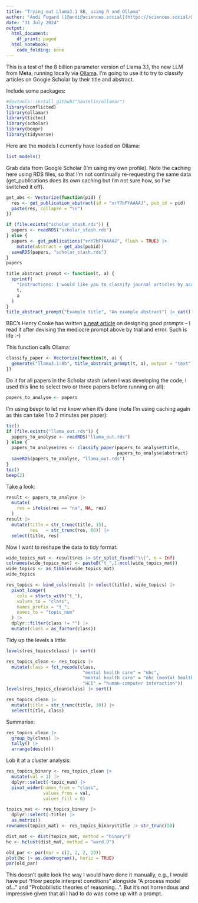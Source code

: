 ```yaml
---
title: "Trying out Llama3.1 8B, using R and Ollama"
author: "Andi Fugard ([@andi@sciences.social](https://sciences.social/@andi))"
date: "31 July 2024"
output:
  html_document:
    df_print: paged
  html_notebook:
    code_folding: none
---
```



This is a test of the 8 billion parameter version of Llama 3.1, the new LLM from Meta, running locally via [Ollama](https://ollama.com/). I'm going to use it to try to classify articles on Google Scholar by their title and abstract.

Include some packages:

```r
#devtools::install_github("hauselin/ollamar")
library(conflicted)
library(ollamar)
library(tictoc)
library(scholar)
library(beepr)
library(tidyverse)
```

Here are the models I currently have loaded on Ollama:

```r
list_models()
```

Grab data from Google Scholar (I'm using my own profile). Note the caching here using RDS files, so that I'm not continually re-requesting the same data (get_publications does its own caching but I'm not sure how, so I've switched it off).

```r
get_abs <- Vectorize(function(pid) {
  res <- get_publication_abstract(id = "xrY7bFYAAAAJ", pub_id = pid)
  paste(res, collapse = "\n")
})

if (file.exists("scholar_stash.rds")) {
  papers <- readRDS("scholar_stash.rds")
} else {
  papers <- get_publications("xrY7bFYAAAAJ", flush = TRUE) |>
    mutate(abstract = get_abs(pubid))
  saveRDS(papers, "scholar_stash.rds")
}
papers
```

```r
title_abstract_prompt <- function(t, a) {
  sprintf(
    "Instructions: I would like you to classify journal articles by academic discipline and subdiscipline please, based only on the article's title and abstract. If you don't know, answer 'NA'. Be concise, using a small number of words. If the article belongs to more than one category, separate each one with '|'. An example response would be 'psychology|reasoning|evaluation'. Another example response would be 'research methods|qualitative'. Your answer should be the category or categories, with no other text, no quotation marks, do not provide an explanation, and all lower case please. Use British English naming conventions. The input is:\n\nTitle: %s\n\nAbstract: %s",
    t,
    a
  )
}
title_abstract_prompt("Example title", "An example abstract") |> cat()
```

BBC's Henry Cooke has written [a neat article](https://www.bbc.co.uk/rd/blog/2024-06-mitigating-llm-hallucinations-in-text-summarisation) on designing good prompts -- I read it after devising the mediocre prompt above by trial and error. Such is life :-)


This function calls Ollama:

```r
classify_paper <- Vectorize(function(t, a) {
  generate("llama3.1:8b", title_abstract_prompt(t, a), output = "text") |> as.vector()
})
```


Do it for all papers in the Scholar stash (when I was developing the code, I used this line to select two or three papers before running on all):

```r
papers_to_analyse <- papers
```

I'm using beepr to let me know when it's done (note I'm using caching again as this can take 1 to 2 minutes per paper):

```r
tic()
if (file.exists("llama_out.rds")) {
  papers_to_analyse <- readRDS("llama_out.rds")
} else {
  papers_to_analyse$res <- classify_paper(papers_to_analyse$title,
                                          papers_to_analyse$abstract)
  saveRDS(papers_to_analyse, "llama_out.rds")
}
toc()
beep(2)
```

Take a look:

```r
result <- papers_to_analyse |>
  mutate(
    res = ifelse(res == "na", NA, res)
  )
result |>
  mutate(title = str_trunc(title, 15),
         res   = str_trunc(res, 60)) |>
  select(title, res)
```


Now I want to reshape the data to tidy format:

```r
wide_topics_mat <- result$res |> str_split_fixed("\\|", n = Inf)
colnames(wide_topics_mat) <- paste0("t_",1:ncol(wide_topics_mat))
wide_topics <- as_tibble(wide_topics_mat)
wide_topics
```


```r
res_topics <- bind_cols(result |> select(title), wide_topics) |>
  pivot_longer(
    cols = starts_with("t_"),
    values_to = "class",
    names_prefix = "t_",
    names_to = "topic_num"
  ) |>
  dplyr::filter(class != "") |>
  mutate(class = as_factor(class))
```


Tidy up the levels a little:

```r
levels(res_topics$class) |> sort()
```


```r
res_topics_clean <- res_topics |>
  mutate(class = fct_recode(class,
                             "mental health care" = "mhc",
                             "mental health care" = "mhc (mental health care)",
                             "HCI" = "human-computer interaction"))
levels(res_topics_clean$class) |> sort()
```


```r
res_topics_clean |>
  mutate(title = str_trunc(title, 30)) |>
  select(title, class)
```


Summarise:

```r
res_topics_clean |>
  group_by(class) |>
  tally() |>
  arrange(desc(n))
```


Lob it at a cluster analysis:

```r
res_topics_binary <- res_topics_clean |>
  mutate(val = 1) |>
  dplyr::select(-topic_num) |>
  pivot_wider(names_from = "class",
              values_from = val,
              values_fill = 0)

topics_mat <- res_topics_binary |>
  dplyr::select(-title) |>
  as.matrix()
rownames(topics_mat) <- res_topics_binary$title |> str_trunc(50)

dist_mat <- dist(topics_mat, method = "binary")
hc <- hclust(dist_mat, method = "ward.D")

old_par <- par(mar = c(2, 2, 2, 20))
plot(hc |> as.dendrogram(), horiz = TRUE)
par(old_par)
```


This doesn't quite look the way I would have done it manually, e.g., I would have put "How people interpret conditions" alongside "A process model of..." and "Probabilistic theories of reasoning...". But it's not horrendous and impressive given that all I had to do was come up with a prompt.


